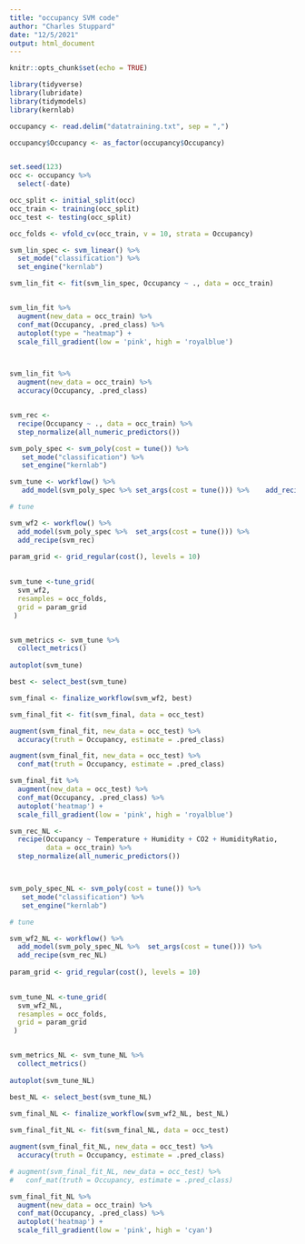 ---
title: "occupancy SVM code"
author: "Charles Stuppard"
date: "12/5/2021"
output: html_document
---

```{r setup, include=FALSE}
knitr::opts_chunk$set(echo = TRUE)

library(tidyverse)
library(lubridate)
library(tidymodels)
library(kernlab)

```

```{r}
occupancy <- read.delim("datatraining.txt", sep = ",") 

occupancy$Occupancy <- as_factor(occupancy$Occupancy)


set.seed(123)
occ <- occupancy %>%
  select(-date)

occ_split <- initial_split(occ)
occ_train <- training(occ_split)
occ_test <- testing(occ_split)

occ_folds <- vfold_cv(occ_train, v = 10, strata = Occupancy)

```


```{r svm 1, svm initial}
svm_lin_spec <- svm_linear() %>%
  set_mode("classification") %>%
  set_engine("kernlab")

svm_lin_fit <- fit(svm_lin_spec, Occupancy ~ ., data = occ_train)


svm_lin_fit %>%
  augment(new_data = occ_train) %>%
  conf_mat(Occupancy, .pred_class) %>%
  autoplot(type = "heatmap") +
  scale_fill_gradient(low = 'pink', high = 'royalblue')



svm_lin_fit %>%
  augment(new_data = occ_train) %>%
  accuracy(Occupancy, .pred_class)



```

```{r svm with light, warning = FALSE, message=FALSE}

svm_rec <- 
  recipe(Occupancy ~ ., data = occ_train) %>%
  step_normalize(all_numeric_predictors())

svm_poly_spec <- svm_poly(cost = tune()) %>%
   set_mode("classification") %>%
   set_engine("kernlab")

svm_tune <- workflow() %>% 
   add_model(svm_poly_spec %>% set_args(cost = tune())) %>%    add_recipe(svm_rec)

# tune

svm_wf2 <- workflow() %>% 
  add_model(svm_poly_spec %>%  set_args(cost = tune())) %>% 
  add_recipe(svm_rec)
  
param_grid <- grid_regular(cost(), levels = 10)
 

svm_tune <-tune_grid(
  svm_wf2,
  resamples = occ_folds,
  grid = param_grid
 )


svm_metrics <- svm_tune %>%
  collect_metrics()
 
autoplot(svm_tune)

best <- select_best(svm_tune)

svm_final <- finalize_workflow(svm_wf2, best)

svm_final_fit <- fit(svm_final, data = occ_test)

augment(svm_final_fit, new_data = occ_test) %>%
  accuracy(truth = Occupancy, estimate = .pred_class)

augment(svm_final_fit, new_data = occ_test) %>%
  conf_mat(truth = Occupancy, estimate = .pred_class)

svm_final_fit %>% 
  augment(new_data = occ_test) %>%
  conf_mat(Occupancy, .pred_class) %>%
  autoplot('heatmap') +
  scale_fill_gradient(low = 'pink', high = 'royalblue')


```



```{r no light, warning=FALSE, message=FALSE}

svm_rec_NL <- 
  recipe(Occupancy ~ Temperature + Humidity + CO2 + HumidityRatio, 
         data = occ_train) %>%
  step_normalize(all_numeric_predictors())



svm_poly_spec_NL <- svm_poly(cost = tune()) %>%
   set_mode("classification") %>%
   set_engine("kernlab")

# tune

svm_wf2_NL <- workflow() %>% 
  add_model(svm_poly_spec_NL %>%  set_args(cost = tune())) %>% 
  add_recipe(svm_rec_NL)
  
param_grid <- grid_regular(cost(), levels = 10)
 

svm_tune_NL <-tune_grid(
  svm_wf2_NL,
  resamples = occ_folds,
  grid = param_grid
 )


svm_metrics_NL <- svm_tune_NL %>%
  collect_metrics()
 
autoplot(svm_tune_NL)

best_NL <- select_best(svm_tune_NL)
 
svm_final_NL <- finalize_workflow(svm_wf2_NL, best_NL)

svm_final_fit_NL <- fit(svm_final_NL, data = occ_test)

augment(svm_final_fit_NL, new_data = occ_test) %>%
  accuracy(truth = Occupancy, estimate = .pred_class)

# augment(svm_final_fit_NL, new_data = occ_test) %>%
#   conf_mat(truth = Occupancy, estimate = .pred_class)

svm_final_fit_NL %>% 
  augment(new_data = occ_train) %>%
  conf_mat(Occupancy, .pred_class) %>%
  autoplot('heatmap') +
  scale_fill_gradient(low = 'pink', high = 'cyan')

```



